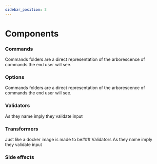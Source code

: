 ```yaml
---
sidebar_position: 2
---
```


# Components

### Commands
Commands folders are a direct representation of the arborescence of commands the end user will see.

### Options
Commands folders are a direct representation of the arborescence of commands the end user will see.

### Validators
As they name imply they validate input

### Transformers
Just like a docker image is made to be### Validators
As they name imply they validate input

### Side effects

